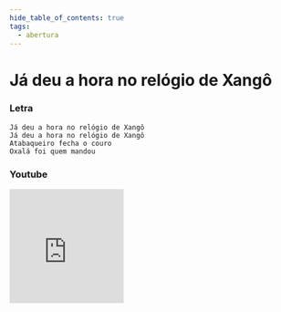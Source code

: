 ```yaml
---
hide_table_of_contents: true
tags:
  - abertura
---
```


# Já deu a hora no relógio de Xangô

### Letra

```text
Já deu a hora no relógio de Xangô
Já deu a hora no relógio de Xangô
Atabaqueiro fecha o couro
Oxalá foi quem mandou
```

### Youtube

<iframe
  width="200"
  height="200"
  src="https://www.youtube.com/embed/62p9Uli9FtM"
  title="YouTube video player"
  frameborder="0"
  allow="accelerometer; autoplay; clipboard-write; encrypted-media; gyroscope; picture-in-picture; web-share"
  referrerpolicy="strict-origin-when-cross-origin"
  allowfullscreen
></iframe>

